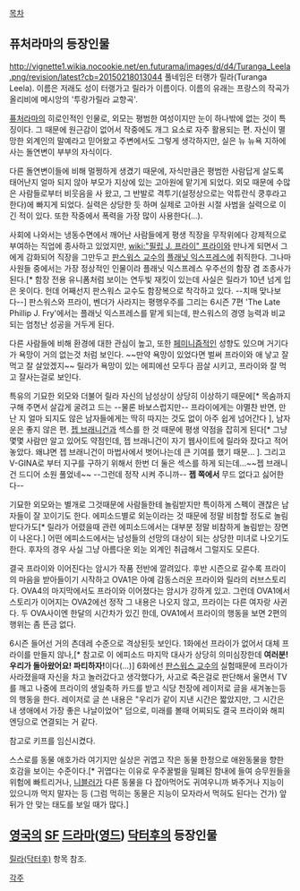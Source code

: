[[목차]]

== 퓨처라마의 등장인물 ==
http://vignette1.wikia.nocookie.net/en.futurama/images/d/d4/Turanga_Leela.png/revision/latest?cb=20150218013044
풀네임은 터랭가 릴라(Turanga Leela). 이름은 저래도 성이 터랭가고 릴라가 이름이다. 이름의 유래는 프랑스의 작곡가 올리비에 메시앙의 '투랑가릴라 교향곡'.

[[퓨처라마]]의 히로인적인 인물로, 외모는 평범한 여성이지만 눈이 하나밖에 없는 것이 특징이다. 그 때문에 원근감이 없어서 작중에도 개그 요소로 자주 활용되는 편. 자신이 멸망한 외계인의 말예라고 믿어왔고 주변에서도 그렇게 생각하지만, 실은 뉴 뉴욕 지하에 사는 돌연변이 부부의 자식이다.

다른 돌연변이들에 비해 멀쩡하게 생겼기 때문에, 자식만큼은 평범한 사람답게 살도록 태어난지 얼마 되지 않아 부모가 지상에 있는 고아원에 맡기게 되었다. 외모 때문에 수많은 사람들로부터 비웃음을 사 왔고, 그 반발로 격투기(설정상으로는 악튜란식 쿵후라고 한다)에 빠지게 되었다. 실력은 상당한 듯 하며 실제로 고아원 시절 사범을 실력으로 이긴 적이 있다. 또한 작중에서 폭력을 가장 많이 사용한다(...).

사회에 나와서는 냉동수면에서 깨어난 사람들에게 평생 직장을 무작위에다 강제적으로 부여하는 직업에 종사하고 있었지만, [[wiki:"필립 J. 프라이" 프라이]]와 만나게 되면서 그에게 감화되어 직장을 그만두고 [[판스워스 교수]]의 [[플래닛 익스프레스]]에 취직한다. 그나마 사원들 중에서는 가장 정상적인 인물이라 플래닛 익스프레스 우주선의 함장 겸 조종사가 된다.[* 함장 전용 유니폼처럼 보이는 연두빛 재킷이 있는데 사실은 릴라가 10년 넘게 입은 옷이다. 헌데 어째선지 판스워스 교수도 함장복으로 착각하고 있다. --치매 맞나보다--] 판스워스와 프라이, 벤더가 사라지는 평행우주를 그리는 6시즌 7편 'The Late Phillip J. Fry'에서는 플래닛 익스프레스를 맡게 되는데, 판스워스의 경영 능력과 비교되는 엄청난 성공을 거두게 된다.

다른 사람들에 비해 환경에 대한 관심이 높고, 또한 [[페미니즘]]적인 성향도 있으며 거기다가 욕망이 거의 없는것 처럼 보인다. ~~만약 욕망이 있었다면 벌써 프라이와 애 낳고 잘먹고 잘 살았겠지~~ 릴라가 욕망이 있는 에피에선 모두다 끔살 시키고, 프라이와 잘 먹고 잘사는걸로 보인다.

특유의 기묘한 외모와 더불어 릴라 자신의 남성상이 상당히 이상하기 때문에[* 목숨까지 구해 주면서 살갑게 굴려고 드는 --물론 바보스럽지만-- 프라이에게는 야멸찬 반면, 만난 지 얼마 되지도 않은 남자들에게는 딱히 따지는 것도 없이 아주 쉽게 넘어간다 ], 남자 운은 좋지 않은 편. [[젭 브래니건]]과 섹스를 한 것 때문에 평생 약점을 잡히게 된다[* 그냥 몇몇 사람만 알고 있어도 약점인데, 젭 브래니건이 자기 웹사이트에 릴라와 잤다고 적어놓았다. 왜냐면 젭 브래니건이 마법사에서 벗어나는데 큰 기여를 했기 때문... ]. 그리고 V-GINA로 부터 지구를 구하기 위해서 한번 더 둘은 섹스를 하게 되는데...~~젭 브래니건 드디어 소원 풀었네~~ --그런데 정작 시켜 주니까-- '''젭 쪽에서''' 무드 없다고 싫어한다--

기묘한 외모와는 별개로 그것때문에 사람들한테 놀림받지만 특이하게 스펙이 괜찮은 남자들이 잘 꼬이기도 한다. 에피소드별로 외눈이라는 것 때문에 정말 비참할 정도로 놀림받다가도[* 릴라가 어렸을때 관련 에피소드에서는 대부분 정말 비참하게 놀림받는 장면이 나온다.] 어떤 에피소드에서는 남성들의 선망의 대상이 되는 상당한 미녀로 나오기도 한다. 후자의 경우 사실 그냥 아름다운 외눈 외계인 취급해서 그럴지도 모른다.

결국 프라이와 이어진다는 암시가 작품 전반에 깔려있다. 후반 시즌으로 갈수록 프라이의 마음을 받아들이기 시작하고 OVA1은 아예 감동스러운 프라이와 릴라의 러브스토리다. OVA4의 마지막에서도 프라이와 이어졌다는 암시가 강하게 있고. 그런데 OVA1에서 스토리가 이어지는 OVA2에선 정작 그 내용은 나오지 않고, 프라이는 다른 여자랑 사귄다. 두 OVA사이엔 한달의 시간차가 있긴 한데, OVA1에서 프라이의 행동을 보면 2편의 행위는 좀 뜬금 없다.

6시즌 들어선 거의 츤데레 수준으로 격상된듯 보인다. 1화에선 프라이가 없어서 대체 프라이를 만들지 않나,[* 참고로 이 에피소드 마지막 대사가 상당히 의미심장한데 '''여러분! 우리가 돌아왔어요! 파티하자!'''이다(...)] 6화에선 [[판스워스 교수]]의 실험때문에 프라이가 사라졌을때 자신을 차고 놀러갔다고 생각했다가, 사고로 죽은걸로 판단해서 울면서 TV를 깨고 나중에 프라이의 생일축하 카드를 받고 식당 천장에 레이저로 글을 새겨놓는등의 행동을 한다. 레이저로 글 쓴 내용은 "우리가 같이 지낸 시간은 짧았지만, 그 시간은 내 생애에서 가장 좋은 나날이었어" 덤으로, 미래를 볼때 어찌되도 결국 프라이와 해피엔딩으로 연결되는 거 같다.

참고로 키프를 임신시켰다.

스스로를 동물 애호가라 여기지만 실상은 귀엽고 작은 동물 한정으로 애완동물을 향한 호감을 보이는 수준이다.[* 귀엽다는 이유로 우주꿀벌을 밀폐된 함내에 들여 승무원들을 위험에 빠트리거나, [[니블러]]가 다른 동물을 다 잡아먹어도 귀여우니까 봐주거나 지능이 있으니까 먹지 말자는 등 (그럼 먹히는 동물은 지능이 모자라서 먹혀도 된다는 건가) 앞 뒤가 안 맞는 태도를 보일 때가 많다.]

== [[영국]]의 [[SF]] [[드라마]]([[영드]]) [[닥터후]]의 등장인물 ==

[[릴라(닥터후)]] 항목 참조.

[[각주]]
